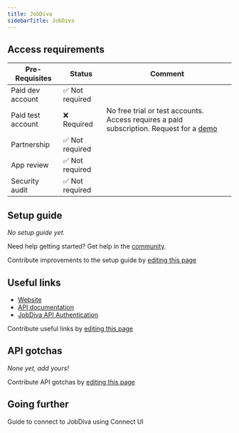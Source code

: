 ```yaml
---
title: JobDiva
sidebarTitle: JobDiva
---
```



<Overview />
<PreBuiltTooling />
<PreBuiltUseCases />

## Access requirements
| Pre-Requisites | Status | Comment|
| - | - | - |
| Paid dev account | ✅ Not required | |
| Paid test account | ❌ Required | No free trial or test accounts. Access requires a paid subscription. Request for a [demo](https://www.jobdiva.com/request-a-demo)|
| Partnership | ✅ Not required | |
| App review | ✅ Not required | |
| Security audit | ✅ Not required | |


## Setup guide

_No setup guide yet._

<Tip>Need help getting started? Get help in the [community](https://nango.dev/slack).</Tip>

<Note>Contribute improvements to the setup guide by [editing this page](https://github.com/nangohq/nango/tree/master/docs/integrations/all/jobdiva.mdx)</Note>


## Useful links

-   [Website](https://www.jobdiva.com/request-a-demo)
-   [API documentation](https://api.jobdiva.com/jobdiva-api.html)
-   [JobDiva API Authentication](https://api.jobdiva.com/jobdiva-api.html#/Authentication)

<Note>Contribute useful links by [editing this page](https://github.com/nangohq/nango/tree/master/docs/integrations/all/jobdiva.mdx)</Note>

## API gotchas

_None yet, add yours!_

<Note>Contribute API gotchas by [editing this page](https://github.com/nangohq/nango/tree/master/docs/integrations/all/jobdiva.mdx)</Note>

## Going further

<Card title="Connect to JobDiva" icon="link" href="/integrations/all/jobdiva/connect" horizontal>
  Guide to connect to JobDiva using Connect UI
</Card>
